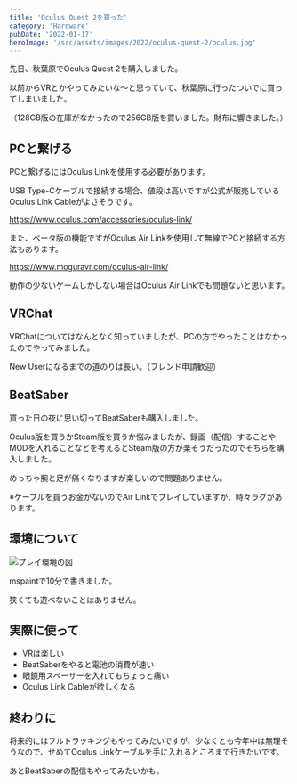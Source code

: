 ```yaml
---
title: 'Oculus Quest 2を買った'
category: 'Hardware'
pubDate: '2022-01-17'
heroImage: '/src/assets/images/2022/oculus-quest-2/oculus.jpg'
---
```


先日、秋葉原でOculus Quest 2を購入しました。

<Tweet id="https://twitter.com/scgame_m/status/1477549600366301186" />

以前からVRとかやってみたいな～と思っていて、秋葉原に行ったついでに買ってしまいました。

（128GB版の在庫がなかったので256GB版を買いました。財布に響きました。）

## PCと繋げる

PCと繋げるにはOculus Linkを使用する必要があります。

USB Type-Cケーブルで接続する場合、値段は高いですが公式が販売しているOculus Link Cableがよさそうです。

https://www.oculus.com/accessories/oculus-link/

また、ベータ版の機能ですがOculus Air Linkを使用して無線でPCと接続する方法もあります。

https://www.moguravr.com/oculus-air-link/

動作の少ないゲームしかしない場合はOculus Air Linkでも問題ないと思います。

## VRChat
VRChatについてはなんとなく知っていましたが、PCの方でやったことはなかったのでやってみました。

<Tweet id="https://twitter.com/scgame_m/status/1477948894369947650" />

New Userになるまでの道のりは長い。（フレンド申請歓迎）

## BeatSaber

買った日の夜に思い切ってBeatSaberも購入しました。

Oculus版を買うかSteam版を買うか悩みましたが、録画（配信）することやMODを入れることなどを考えるとSteam版の方が楽そうだったのでそちらを購入しました。

めっちゃ腕と足が痛くなりますが楽しいので問題ありません。

※ケーブルを買うお金がないのでAir Linkでプレイしていますが、時々ラグがあります。

<YouTube id="Lxantqoi0o0" />

## 環境について

![プレイ環境の図](../../../assets/images/2022/oculus-quest-2/image.png)

mspaintで10分で書きました。

狭くても遊べないことはありません。

## 実際に使って

- VRは楽しい
- BeatSaberをやると電池の消費が速い
- 眼鏡用スペーサーを入れてもちょっと痛い
- Oculus Link Cableが欲しくなる

## 終わりに

将来的にはフルトラッキングもやってみたいですが、少なくとも今年中は無理そうなので、せめてOculus Linkケーブルを手に入れるところまで行きたいです。

あとBeatSaberの配信もやってみたいかも。
